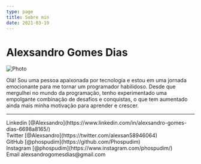 ```yaml
---
type: page
title: Sobre min
date: 2021-03-19
---
```



# Alexsandro Gomes Dias




<div className="div-eu-icon">
<Image
  src="/images/Eu.jpg"
  alt="Photo"
  width={355}
  height={350}
  priority
  className="alexsandro-image"  
/>

<IconGitLinkedin  />

</div>

<IconTech />



Olá! Sou uma pessoa apaixonada por tecnologia e estou em uma jornada emocionante para me tornar um programador habilidoso. Desde que mergulhei no mundo da programação, tenho experimentado uma empolgante combinação de desafios e conquistas, o que tem aumentado ainda mais minha motivação para aprender e crescer.



---

<div>
   Linkedin [@Alexsandro](https://www.linkedin.com/in/alexsandro-gomes-dias-6698a8165/)
  <br />
  Twitter [@Alexsandro](https://twitter.com/alexsan58946064)
  <br />
  GitHub [@phospudim](https://github.com/Phospudim)
  <br />
  Instagram [@phospudim](https://www.instagram.com/phospudim/)
  <br />
  Email alexsandrogomesdias@gmail.com
</div>

